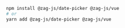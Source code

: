 ```bash
npm install @zag-js/date-picker @zag-js/vue
# or
yarn add @zag-js/date-picker @zag-js/vue
```
